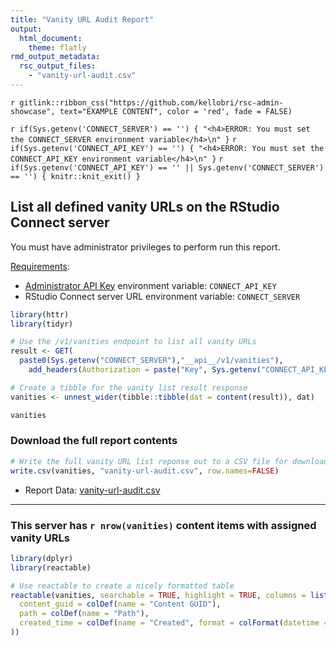 ```yaml
---
title: "Vanity URL Audit Report"
output: 
  html_document:
    theme: flatly
rmd_output_metadata:
  rsc_output_files:
    - "vanity-url-audit.csv"
---
```


`r gitlink::ribbon_css("https://github.com/kellobri/rsc-admin-showcase", text="EXAMPLE CONTENT", color = 'red', fade = FALSE)`

`r if(Sys.getenv('CONNECT_SERVER') == '') { "<h4>ERROR: You must set the CONNECT_SERVER environment variable</h4>\n" }`
`r if(Sys.getenv('CONNECT_API_KEY') == '') { "<h4>ERROR: You must set the CONNECT_API_KEY environment variable</h4>\n" }`
`r if(Sys.getenv('CONNECT_API_KEY') == '' || Sys.getenv('CONNECT_SERVER') == '') { knitr::knit_exit() }`

## List all defined vanity URLs on the RStudio Connect server

You must have administrator privileges to perform run this report.

[Requirements](https://docs.rstudio.com/connect/cookbook/#getting-started){target="_blank"}:

- [Administrator API Key](https://docs.rstudio.com/connect/user/api-keys/#api-keys-creating){target="_blank"} environment variable: `CONNECT_API_KEY`
- RStudio Connect server URL environment variable: `CONNECT_SERVER`

```r
library(httr)
library(tidyr)

# Use the /v1/vanities endpoint to list all vanity URLs
result <- GET(
  paste0(Sys.getenv("CONNECT_SERVER"),"__api__/v1/vanities"),
    add_headers(Authorization = paste("Key", Sys.getenv("CONNECT_API_KEY"))))

# Create a tibble for the vanity list result response
vanities <- unnest_wider(tibble::tibble(dat = content(result)), dat) 

vanities
```

### Download the full report contents

```r

# Write the full vanity URL list reponse out to a CSV file for download
write.csv(vanities, "vanity-url-audit.csv", row.names=FALSE)
```

- Report Data: [vanity-url-audit.csv](vanity-url-audit.csv)

---

### This server has `r nrow(vanities)` content items with assigned vanity URLs

```r
library(dplyr)
library(reactable)

# Use reactable to create a nicely formatted table
reactable(vanities, searchable = TRUE, highlight = TRUE, columns = list(
  content_guid = colDef(name = "Content GUID"),
  path = colDef(name = "Path"),
  created_time = colDef(name = "Created", format = colFormat(datetime = TRUE))
))
```
